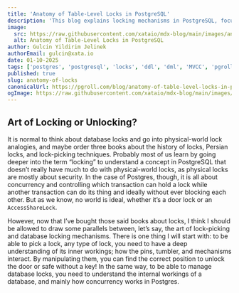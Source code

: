 ```yaml
---
title: 'Anatomy of Table-Level Locks in PostgreSQL'
description: 'This blog explains locking mechanisms in PostgreSQL, focusing on table-level locks that are required by Data Definition Language (DDL) operations.'
image:
  src: https://raw.githubusercontent.com/xataio/mdx-blog/main/images/anatomy-of-locks-og@2x.png
  alt: Anatomy of Table-Level Locks in PostgreSQL
author: Gulcin Yildirim Jelinek
authorEmail: gulcin@xata.io
date: 01-10-2025
tags: ['postgres', 'postgresql', 'locks', 'ddl', 'dml', 'MVCC', 'pgroll']
published: true
slug: anatomy-of-locks
canonicalUrl: https://pgroll.com/blog/anatomy-of-table-level-locks-in-postgresql
ogImage: https://raw.githubusercontent.com/xataio/mdx-blog/main/images/anatomy-of-locks-og@2x.png
---
```


## Art of Locking or Unlocking?

It is normal to think about database locks and go into physical-world lock analogies, and maybe order three books about the history of locks, Persian locks, and lock-picking techniques.
Probably most of us learn by going deeper into the term “locking” to understand a concept in PostgreSQL that doesn’t really have much to do with physical-world locks, as physical locks are mostly about security.
In the case of Postgres, though, it is all about concurrency and controlling which transaction can hold a lock while another transaction can do its thing and ideally without ever blocking each other.
But as we know, no world is ideal, whether it’s a door lock or an `AccessShareLock`.

However, now that I’ve bought those said books about locks, I think I should be allowed to draw some parallels between, let’s say, the art of lock-picking and database locking mechanisms.
There is one thing I will start with: to be able to pick a lock, any type of lock, you need to have a deep understanding of its inner workings; how the pins, tumbler, and mechanisms interact.
By manipulating them, you can find the correct position to unlock the door or safe without a key!
In the same way, to be able to manage database locks, you need to understand the internal workings of a database, and mainly how concurrency works in Postgres.
